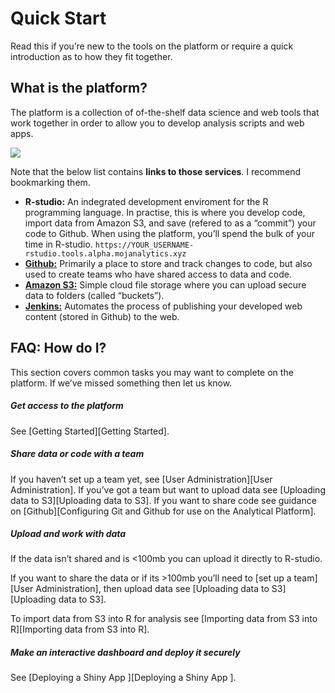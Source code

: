 # Quick Start

Read this if you're new to the tools on the platform or require a quick introduction as to how they fit together.

## What is the platform?

The platform is a collection of of-the-shelf data science and web tools that work together in order to allow you to develop analysis scripts and web apps.

![](images/quick_start/platform.png)

Note that the below list contains **links to those services**. I recommend bookmarking them.

- **R-studio:** An indegrated development enviroment for the R programming language. In practise, this is where you develop code, import data from Amazon S3, and save (refered to as a "commit") your code to Github. When using the platform, you'll spend the bulk of your time in R-studio.
  `https://YOUR_USERNAME-rstudio.tools.alpha.mojanalytics.xyz`
- [**Github:**](https://github.com/moj-analytical-services) Primarily a place to store and track changes to code, but also used to create teams who have shared access to data and code.
- [**Amazon S3:**](https://alpha-analytics-moj.eu.auth0.com/samlp/NpfImg4P3ynU6HFx7ivYmqUZWQHfwi3Y) Simple cloud file storage where you can upload secure data to folders (called "buckets").
- [**Jenkins:**](https://jenkins.services.alpha.mojanalytics.xyz/) Automates the process of publishing your developed web content (stored in Github) to the web.

##  FAQ: How do I?

This section covers common tasks you may want to complete on the platform. If we've missed something then let us know.

##### Get access to the platform{-}

See [Getting Started][Getting Started].

##### Share data or code with a team{-}
If you haven't set up a team yet, see [User Administration][User Administration].
If you've got a team but want to upload data see [Uploading data to S3][Uploading data to S3].
If you want to share code see guidance on [Github][Configuring Git and Github for use on the Analytical Platform].


##### Upload and work with data{-}

If the data isn't shared and is <100mb you can upload it directly to R-studio.

If you want to share the data or if its >100mb you'll need to [set up a team][User Administration], then upload data see [Uploading data to S3][Uploading data to S3].

To import data from S3 into R for analysis see [Importing data from S3 into R][Importing data from S3 into R].

##### Make an interactive dashboard and deploy it securely{-}

See [Deploying a Shiny App ][Deploying a Shiny App ].

